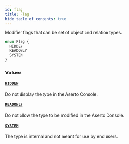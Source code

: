 ```yaml
---
id: flag
title: Flag
hide_table_of_contents: true
---
```



Modifier flags that can be set of object and relation types.

```graphql
enum Flag {
  HIDDEN
  READONLY
  SYSTEM
}
```


### Values

#### [`HIDDEN`](#)

Do not display the type in the Aserto Console.


#### [`READONLY`](#)

Do not allow the type to be modified in the Aserto Console.


#### [`SYSTEM`](#)

The type is internal and not meant for use by end users.




